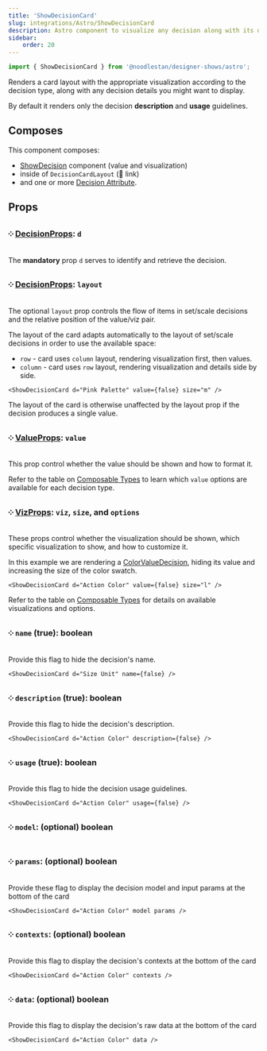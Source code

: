 ```yaml
---
title: 'ShowDecisionCard'
slug: integrations/Astro/ShowDecisionCard
description: Astro component to visualize any decision along with its details in a card layout.
sidebar:
    order: 20
---
```



```ts
import { ShowDecisionCard } from '@noodlestan/designer-shows/astro';
```

Renders a card layout with the appropriate visualization according to the decision type, along with any decision details you might want to display.

By default it renders only the decision **description** and **usage** guidelines.

<ShowDecisionCard d="Action Color" />

## Composes

This component composes:

-   [ShowDecision](/integrations/Astro/ShowDecision) component (value and visualization)
-   inside of `DecisionCardLayout` (🚧 link)
-   and one or more [Decision Attribute](/integrations/Astro/Composable/Attributes).

## Props

### ༶ [DecisionProps](/integrations/Astro/Props): `d`

The **mandatory** prop `d` serves to identify and retrieve the decision.

### ༶ [DecisionProps](/integrations/Astro/Props): `layout`

The optional `layout` prop controls the flow of items in set/scale decisions and the relative position of the value/viz pair.

The layout of the card adapts automatically to the layout of set/scale decisions in order to use the available space:

-   `row` - card uses `column` layout, rendering visualization first, then values.
-   `column` - card uses `row` layout, rendering visualization and details side by side.

```mdx
<ShowDecisionCard d="Pink Palette" value={false} size="m" />
```

<ShowDecisionCard d="Pink Palette" value={false} size="m" />

The layout of the card is otherwise unaffected by the layout prop if the decision produces a single value.

### ༶ [ValueProps](/integrations/Astro/Props#valueprops): `value`

This prop control whether the value should be shown and how to format it.

Refer to the table on [Composable Types](/integrations/Astro/Composable/Types) to learn which `value` options are available for each decision type.

### ༶ [VizProps](/integrations/Astro/Props#vizprops): `viz`, `size`, and `options`

These props control whether the visualization should be shown, which specific visualization to show, and how to customize it.

In this example we are rendering a [ColorValueDecision](/models/decision-types/color-value), hiding its value and increasing the size of the color swatch.

```mdx
<ShowDecisionCard d="Action Color" value={false} size="l" />
```

<ShowDecisionCard d="Action Color" value={false} size="l" />

Refer to the table on [Composable Types](/integrations/Astro/Composable/Types) for details on available visualizations and options.

### ༶ `name` (true): boolean

Provide this flag to hide the decision's name.

```mdx
<ShowDecisionCard d="Size Unit" name={false} />
```

<ShowDecisionCard d="Size Unit" name={false} />

### ༶ `description` (true): boolean

Provide this flag to hide the decision's description.

```mdx
<ShowDecisionCard d="Action Color" description={false} />
```

<ShowDecisionCard d="Action Color" description={false} />

### ༶ `usage` (true): boolean

Provide this flag to hide the decision usage guidelines.

```mdx
<ShowDecisionCard d="Action Color" usage={false} />
```

### ༶ `model`: (optional) boolean

### ༶ `params`: (optional) boolean

Provide these flag to display the decision model and input params at the bottom of the card

```mdx
<ShowDecisionCard d="Action Color" model params />
```

<ShowDecisionCard d="Action Color" model params />

### ༶ `contexts`: (optional) boolean

Provide this flag to display the decision's contexts at the bottom of the card

```mdx
<ShowDecisionCard d="Action Color" contexts />
```

<ShowDecisionCard d="Action Color" contexts />

### ༶ `data`: (optional) boolean

Provide this flag to display the decision's raw data at the bottom of the card

```mdx
<ShowDecisionCard d="Action Color" data />
```

<ShowDecisionCard d="Action Color" data />
